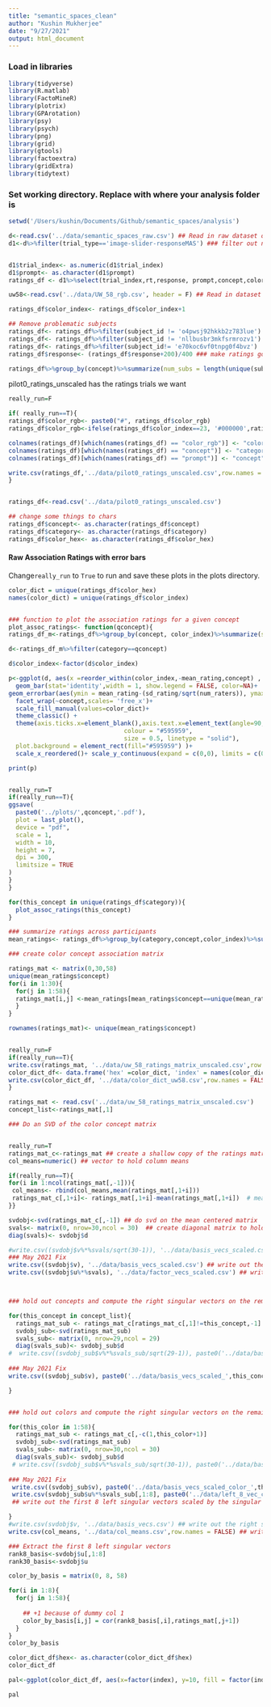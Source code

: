 ```yaml
---
title: "semantic_spaces_clean"
author: "Kushin Mukherjee"
date: "9/27/2021"
output: html_document
---
```



### Load in libraries
```r

library(tidyverse)
library(R.matlab)
library(FactoMineR)
library(plotrix)
library(GPArotation) 
library(psy)
library(psych)
library(png)
library(grid)
library(gtools)
library(factoextra)
library(gridExtra)
library(tidytext)

```

### Set working directory. Replace with where your analysis folder is

```r
setwd('/Users/kushin/Documents/Github/semantic_spaces/analysis')

```


```r


d<-read.csv('../data/semantic_spaces_raw.csv') ## Read in raw dataset of mturk ratings
d1<-d%>%filter(trial_type=='image-slider-responseMAS') ### filter out non-ratings trials


d1$trial_index<- as.numeric(d1$trial_index)
d1$prompt<- as.character(d1$prompt)
ratings_df <- d1%>%select(trial_index,rt,response, prompt,concept,color_index,subject_id, workerID, color_rgb) ### select only a subset of columns that we'll need

uw58<-read.csv('../data/UW_58_rgb.csv', header = F) ## Read in dataset with color info about uw58

ratings_df$color_index<- ratings_df$color_index+1

## Remove problematic subjects
ratings_df<- ratings_df%>%filter(subject_id != 'o4pwsj92hkkb2z783lue')
ratings_df<- ratings_df%>%filter(subject_id != 'nllbusbr3mkfsrmrozv1')
ratings_df<- ratings_df%>%filter(subject_id!= 'e70koc6vf0tnpg0f4bvz')
ratings_df$response<- (ratings_df$response+200)/400 ### make ratings go from 0 to 1

ratings_df%>%group_by(concept)%>%summarize(num_subs = length(unique(subject_id)) )

```

pilot0_ratings_unscaled has the ratings trials we want

```r
really_run=F

if( really_run==T){
ratings_df$color_rgb<- paste0("#", ratings_df$color_rgb)
ratings_df$color_rgb<-ifelse(ratings_df$color_index==23, '#000000',ratings_df$color_rgb) ### change weird output for color white for uw58

colnames(ratings_df)[which(names(ratings_df) == "color_rgb")] <- "color_hex"
colnames(ratings_df)[which(names(ratings_df) == "concept")] <- "category"
colnames(ratings_df)[which(names(ratings_df) == "prompt")] <- "concept"

write.csv(ratings_df,'../data/pilot0_ratings_unscaled.csv',row.names = FALSE)
}


ratings_df<-read.csv('../data/pilot0_ratings_unscaled.csv')
```


```r
## change some things to chars
ratings_df$concept<- as.character(ratings_df$concept) 
ratings_df$category<- as.character(ratings_df$category)   
ratings_df$color_hex<- as.character(ratings_df$color_hex) 

```


#### Raw Association Ratings with error bars

Change` really_run` to `True` to run and save these plots in the plots directory.

```r

color_dict = unique(ratings_df$color_hex)
names(color_dict) = unique(ratings_df$color_index)


### function to plot the association ratings for a given concept
plot_assoc_ratings<- function(qconcept){
ratings_df_m<-ratings_df%>%group_by(concept, color_index)%>%summarize(sd_rating = sd(response),mean_rating = mean(response), category = category[1], color_hex = color_hex[1], num_raters = n(), sem = sd_rating/sqrt(num_raters)) ## hacky way of getting category and color

d<-ratings_df_m%>%filter(category==qconcept)

d$color_index<-factor(d$color_index)

p<-ggplot(d, aes(x =reorder_within(color_index,-mean_rating,concept) , y=mean_rating, fill = as.character(color_index)))+
  geom_bar(stat='identity',width = 1, show.legend = FALSE, color=NA)+
geom_errorbar(aes(ymin = mean_rating-(sd_rating/sqrt(num_raters)), ymax = mean_rating+(sd_rating/sqrt(num_raters))), width=0.3)+
  facet_wrap(~concept,scales= 'free_x')+
  scale_fill_manual(values=color_dict)+
  theme_classic() +
  theme(axis.ticks.x=element_blank(),axis.text.x=element_text(angle=90,size=6),axis.text=element_text(size=15, colour = 'black'),axis.title=element_text(size=14,face="bold"), strip.text = element_text(size=20,face="bold"),panel.background = element_rect(fill = "#595959",
                                colour = "#595959",
                                size = 0.5, linetype = "solid"),
  plot.background = element_rect(fill="#595959") )+
  scale_x_reordered()+ scale_y_continuous(expand = c(0,0), limits = c(0,1))

print(p)


really_run=T
if(really_run==T){
ggsave(
  paste0('../plots/',qconcept,'.pdf'),
  plot = last_plot(),
  device = "pdf",
  scale = 1,
  width = 10,
  height = 7,
  dpi = 300,
  limitsize = TRUE
)
}
}

for(this_concept in unique(ratings_df$category)){
  plot_assoc_ratings(this_concept)
}


```

```r
### summarize ratings across participants
mean_ratings<- ratings_df%>%group_by(category,concept,color_index)%>%summarize(mean_rating = mean(response))

### create color concept association matrix

ratings_mat <- matrix(0,30,58)
unique(mean_ratings$concept)
for(i in 1:30){
  for(j in 1:58){
  ratings_mat[i,j] <-mean_ratings[mean_ratings$concept==unique(mean_ratings$concept)[i],]$mean_rating[j]
  }
}

rownames(ratings_mat)<- unique(mean_ratings$concept)



```

```r
really_run=F
if(really_run==T){
write.csv(ratings_mat, '../data/uw_58_ratings_matrix_unscaled.csv',row.names = FALSE)
color_dict_df<- data.frame('hex' =color_dict, 'index' = names(color_dict))
write.csv(color_dict_df, '../data/color_dict_uw58.csv',row.names = FALSE)
}

ratings_mat <- read.csv('../data/uw_58_ratings_matrix_unscaled.csv')
concept_list<-ratings_mat[,1]
```


```r

### Do an SVD of the color concept matrix


really_run=T
ratings_mat_c<-ratings_mat ## create a shallow copy of the ratings matrix
col_means=numeric() ## vector to hold column means

if(really_run==T){
for(i in 1:ncol(ratings_mat[,-1])){
 col_means<- rbind(col_means,mean(ratings_mat[,1+i]))
 ratings_mat_c[,1+i]<- ratings_mat[,1+i]-mean(ratings_mat[,1+i])  # mean center the columns
}}

svdobj<-svd(ratings_mat_c[,-1]) ## do svd on the mean centered matrix
svals<- matrix(0, nrow=30,ncol = 30)  ## create diagonal matrix to hold singular values
diag(svals)<- svdobj$d

#write.csv((svdobj$v%*%svals/sqrt(30-1)), '../data/basis_vecs_scaled.csv') ## write out the right singular values scaled
### May 2021 Fix 
write.csv((svdobj$v), '../data/basis_vecs_scaled.csv') ## write out the right singular values scaled
write.csv((svdobj$u%*%svals), '../data/factor_vecs_scaled.csv') ## write out the left singular values scaled w singular vals



### hold out concepts and compute the right singular vectors on the remaining matrix

for(this_concept in concept_list){
  ratings_mat_sub <- ratings_mat_c[ratings_mat_c[,1]!=this_concept,-1]
  svdobj_sub<-svd(ratings_mat_sub)
  svals_sub<- matrix(0, nrow=29,ncol = 29)
  diag(svals_sub)<- svdobj_sub$d
#  write.csv((svdobj_sub$v%*%svals_sub/sqrt(29-1)), paste0('../data/basis_vecs_scaled_',this_concept,'.csv')) ## write out the right singular values scaled
  
### May 2021 Fix 
write.csv((svdobj_sub$v), paste0('../data/basis_vecs_scaled_',this_concept,'.csv'),row.names = FALSE) ## write out the right singular values scaled

}


### hold out colors and compute the right singular vectors on the remaining matrix

for(this_color in 1:58){
  ratings_mat_sub <- ratings_mat_c[,-c(1,this_color+1)]
  svdobj_sub<-svd(ratings_mat_sub)
  svals_sub<- matrix(0, nrow=30,ncol = 30)
  diag(svals_sub)<- svdobj_sub$d
 # write.csv((svdobj_sub$v%*%svals_sub/sqrt(30-1)), paste0('../data/basis_vecs_scaled_color_',this_color,'.csv')) ## write out the right singular values scaled
  
### May 2021 Fix
 write.csv((svdobj_sub$v), paste0('../data/basis_vecs_scaled_color_',this_color,'.csv'),row.names = FALSE) ## write out the right singular values scaled
 write.csv(svdobj_sub$u%*%svals_sub[,1:8], paste0('../data/left_8_vec_color_',this_color,'.csv'),row.names = FALSE)
 ## write out the first 8 left singular vectors scaled by the singular values

} 
#write.csv(svdobj$v, '../data/basis_vecs.csv') ## write out the right singular values
write.csv(col_means, '../data/col_means.csv',row.names = FALSE) ## write out the column means

```


```r
### Extract the first 8 left singular vectors
rank8_basis<-svdobj$u[,1:8]
rank30_basis<-svdobj$u

color_by_basis = matrix(0, 8, 58)

for(i in 1:8){
  for(j in 1:58){
  
    ## +1 because of dummy col 1
    color_by_basis[i,j] = cor(rank8_basis[,i],ratings_mat[,j+1])
  }
}
color_by_basis

color_dict_df$hex<- as.character(color_dict_df$hex)
color_dict_df

pal<-ggplot(color_dict_df, aes(x=factor(index), y=10, fill = factor(index)))+ geom_bar(stat='identity')+theme(axis.text.x = element_text(angle = 90, vjust= 0.7), legend.position = "none")+ scale_fill_manual(values=color_dict)

pal




```



